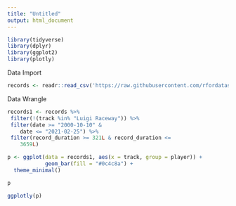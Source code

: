 ```yaml
---
title: "Untitled"
output: html_document
---
```


```r
library(tidyverse)
library(dplyr)
library(ggplot2)
library(plotly)
```

Data Import

```r
records <- readr::read_csv('https://raw.githubusercontent.com/rfordatascience/tidytuesday/master/data/2021/2021-05-25/records.csv')

```

Data Wrangle

```r
records1 <- records %>%
 filter(!(track %in% "Luigi Raceway")) %>%
 filter(date >= "2000-10-10" & 
    date <= "2021-02-25") %>%
 filter(record_duration >= 321L & record_duration <= 
    3659L) 
```


```r

p <- ggplot(data = records1, aes(x = track, group = player)) +
            geom_bar(fill = "#0c4c8a") +
  theme_minimal()

p

```


```r
ggplotly(p)
```

